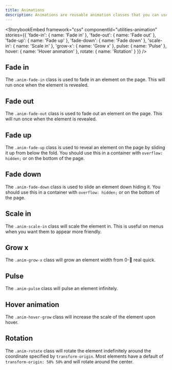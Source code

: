 ```yaml
---
title: Animations
description: Animations are reusable animation classes that you can use to emphasize an element. All of these animations will animate if you toggle their visibility using the "Toggle" button.
---
```


<StorybookEmbed
  framework="css"
  componentId="utilities-animation"
  stories={{
    'fade-in': {
      name: 'Fade in'
    },
    'fade-out': {
      name: 'Fade out'
    },
    'fade-up': {
      name: 'Fade up'
    },
    'fade-down': {
      name: 'Fade down'
    },
    'scale-in': {
      name: 'Scale in'
    },
    'grow-x': {
      name: 'Grow x'
    },
    pulse: {
      name: 'Pulse'
    },
    hover: {
      name: 'Hover animation'
    },
    rotate: {
      name: 'Rotation'
    }
  }}
/>

## Fade in

The `.anim-fade-in` class is used to fade in an element on the page. This will run once when the element is revealed.

## Fade out

The `.anim-fade-out` class is used to fade out an element on the page. This will run once when the element is revealed.

## Fade up

The `.anim-fade-up` class is used to reveal an element on the page by sliding it up from below the fold. You should use this in a container with `overflow: hidden;` or on the bottom of the page.

## Fade down

The `.anim-fade-down` class is used to slide an element down hiding it. You should use this in a container with `overflow: hidden;` or on the bottom of the page.

## Scale in

The `.anim-scale-in` class will scale the element in. This is useful on menus when you want them to appear more friendly.

## Grow x

The `.anim-grow-x` class will grow an element width from 0-:100: real quick.

## Pulse

The `.anim-pulse` class will pulse an element infinitely.

## Hover animation

The `.anim-hover-grow` class will increase the scale of the element upon hover.

## Rotation

The `.anim-rotate` class will rotate the element indefinitely around the coordinate specified by `transform-origin`. Most elements have a default of `transform-origin: 50% 50%` and will rotate around the center.
